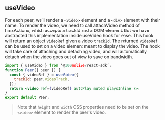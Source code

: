 ## useVideo

For each peer, we’ll render a `<video>` element and a `<div>` element with their name.
To render the video, we need to call attachVideo method of hmsActions, which accepts a trackId and a DOM element.
But we have abstracted this implementation inside useVideo hook for ease. This hook will return an object `videoRef` given a video `trackId`. The returned `videoRef` can be used to set on a video element meant to display the video. The hook will take care of attaching and detaching video, and will automatically detach when the video goes out of view to save on bandwidth.


```jsx
import { useVideo } from ‘@100mslive/react-sdk’;
function Peer({ peer }) {
  const { videoRef } = useVideo({
    trackId: peer.videoTrack,
  });
  return <video ref={videoRef} autoPlay muted playsInline />;
}
export default Peer;
```

> Note that `height` and `width` CSS properties need to be set on the `<video>` element to render the peer's video.

<Story id="rendering-video-video-component--video-example" />
